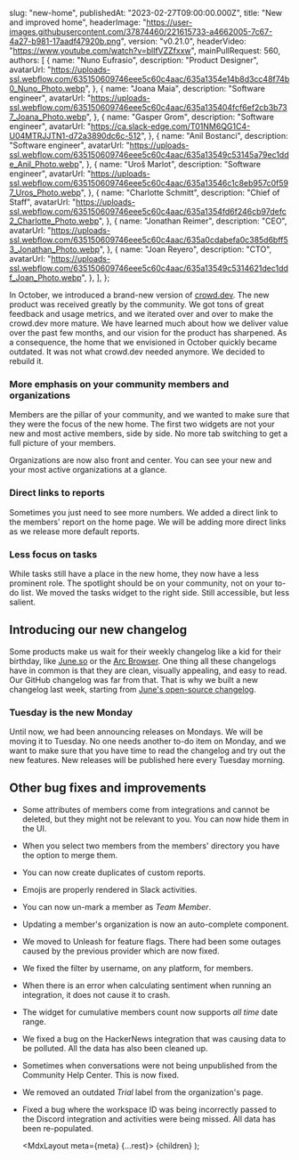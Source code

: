 
  slug: "new-home",
  publishedAt: "2023-02-27T09:00:00.000Z",
  title: "New and improved home",
  headerImage:
    "https://user-images.githubusercontent.com/37874460/221615733-a4662005-7c67-4a27-b981-17aadf47920b.png",
  version: "v0.21.0",
  headerVideo: "https://www.youtube.com/watch?v=bllfVZZfxxw",
  mainPullRequest: 560,
  authors: [
    {
      name: "Nuno Eufrasio",
      description: "Product Designer",
      avatarUrl:
        "https://uploads-ssl.webflow.com/635150609746eee5c60c4aac/635a1354e14b8d3cc48f74b0_Nuno_Photo.webp",
    },
    {
      name: "Joana Maia",
      description: "Software engineer",
      avatarUrl:
        "https://uploads-ssl.webflow.com/635150609746eee5c60c4aac/635a135404fcf6ef2cb3b737_Joana_Photo.webp",
    },
    {
      name: "Gasper Grom",
      description: "Software engineer",
      avatarUrl: "https://ca.slack-edge.com/T01NM6QG1C4-U04MTRJJTN1-d72a3890dc6c-512",
    },
    {
      name: "Anil Bostanci",
      description: "Software engineer",
      avatarUrl:
        "https://uploads-ssl.webflow.com/635150609746eee5c60c4aac/635a13549c53145a79ec1dde_Anil_Photo.webp",
    },
    {
      name: "Uroš Marlot",
      description: "Software engineer",
      avatarUrl:
        "https://uploads-ssl.webflow.com/635150609746eee5c60c4aac/635a13546c1c8eb957c0f597_Uros_Photo.webp",
    },
    {
      name: "Charlotte Schmitt",
      description: "Chief of Staff",
      avatarUrl:
        "https://uploads-ssl.webflow.com/635150609746eee5c60c4aac/635a1354fd6f246cb97defc2_Charlotte_Photo.webp",
    },
    {
      name: "Jonathan Reimer",
      description: "CEO",
      avatarUrl:
        "https://uploads-ssl.webflow.com/635150609746eee5c60c4aac/635a0cdabefa0c385d6bff53_Jonathan_Photo.webp",
    },
    {
      name: "Joan Reyero",
      description: "CTO",
      avatarUrl:
        "https://uploads-ssl.webflow.com/635150609746eee5c60c4aac/635a13549c5314621dec1ddf_Joan_Photo.webp",
    },
  ],
};

In October, we introduced a brand-new version of [crowd.dev](https://crowd.dev).
The new product was received greatly by the community.
We got tons of great feedback and usage metrics, and we iterated over and over to make the crowd.dev more mature.
We have learned much about how we deliver value over the past few months, and our vision for the product has sharpened.
As a consequence, the home that we envisioned in October quickly became outdated. It was not what crowd.dev needed anymore. We decided to rebuild it.

### More emphasis on your community members and organizations

Members are the pillar of your community, and we wanted to make sure that they were the focus of the new home.
The first two widgets are not your new and most active members, side by side. No more tab switching to get a full picture of your members.

Organizations are now also front and center. You can see your new and your most active organizations at a glance.

<CenteredImage
  src="https://user-images.githubusercontent.com/37874460/221615733-a4662005-7c67-4a27-b981-17aadf47920b.png"
  maxWidth="full"
/>

### Direct links to reports

Sometimes you just need to see more numbers. We added a direct link to the members' report on the home page.
We will be adding more direct links as we release more default reports.

### Less focus on tasks

While tasks still have a place in the new home, they now have a less prominent role. The spotlight should be on your community, not on your to-do list. We moved the tasks widget to the right side. Still accessible, but less salient.

## Introducing our new changelog

Some products make us wait for their weekly changelog like a kid for their birthday,
like [June.so](https://changelog.june.so) or the [Arc Browser](https://arc.net/).
One thing all these changelogs have in common is that they are clean, visually appealing, and easy to read.
Our GitHub changelog was far from that. That is why we built a new changelog last week, starting from [June's open-source changelog](https://github.com/juneHQ/changelog).

### Tuesday is the new Monday

Until now, we had been announcing releases on Mondays. We will be moving it to Tuesday. No one needs another to-do item on Monday, and we want to make sure that you have time to read the changelog and try out the new features.
New releases will be published here every Tuesday morning.

## Other bug fixes and improvements

- Some attributes of members come from integrations and cannot be deleted, but they might not be relevant to you. You can now hide them in the UI. <PullRequest number="572" />

<CenteredImage
  src="https://user-images.githubusercontent.com/37874460/221590712-b90eadd5-d7ec-49fc-8b38-c2812cc4fcb0.png"
  maxWidth="50%"
/>

- When you select two members from the members' directory you have the option to merge them. <PullRequest number="573"/>

- You can now create duplicates of custom reports. <PullRequest number="571"/>

- Emojis are properly rendered in Slack activities. <PullRequest number="566"/>

- You can now un-mark a member as _Team Member_. <PullRequest number="565"/>

- Updating a member's organization is now an auto-complete component. <PullRequest number="561"/>

- We moved to Unleash for feature flags. There had been some outages caused by the previous provider which are now fixed. <PullRequest number="559"/>

- We fixed the filter by username, on any platform, for members. <PullRequest number="580"/>

- When there is an error when calculating sentiment when running an integration, it does not cause it to crash. <PullRequest number="579"/>

- The widget for cumulative members count now supports _all time_ date range. <PullRequest number="576"/>

- We fixed a bug on the HackerNews integration that was causing data to be polluted. All the data has also been cleaned up. <PullRequest number="564"/>

- Sometimes when conversations were not being unpublished from the Community Help Center. This is now fixed. <PullRequest number="563"/>

- We removed an outdated _Trial_ label from the organization's page. <PullRequest number="559"/>

- Fixed a bug where the workspace ID was being incorrectly passed to the Discord integration and activities were being missed.
  All data has been re-populated. <PullRequest number="558"/>

  <MdxLayout meta={meta} {...rest}>
    {children}
  </MdxLayout>
);
